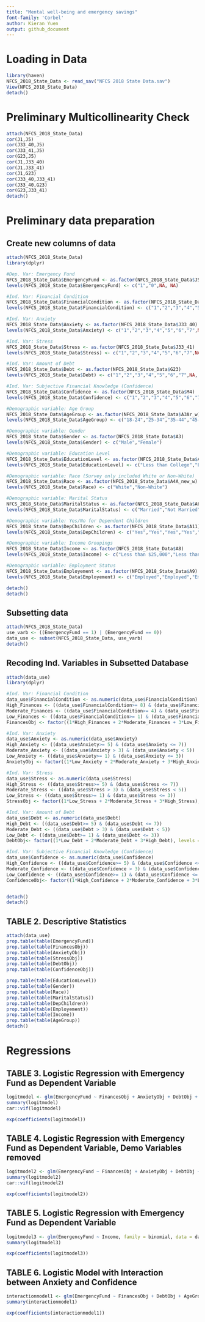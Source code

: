 ```yaml
---
title: "Mental well-being and emergency savings"
font-family: 'Corbel'
author: Kieran Yuen
output: github_document
---
```




# Loading in Data
```r
library(haven)
NFCS_2018_State_Data <- read_sav("NFCS 2018 State Data.sav")
View(NFCS_2018_State_Data)
detach()
```


# Preliminary Multicollinearity Check
```r
attach(NFCS_2018_State_Data)
cor(J1,J5)
cor(J33_40,J5)
cor(J33_41,J5)
cor(G23,J5)
cor(J1,J33_40)
cor(J1,J33_41)
cor(J1,G23)
cor(J33_40,J33_41)
cor(J33_40,G23)
cor(G23,J33_41)
detach()
```


# Preliminary data preparation

## Create new columns of data
```r
attach(NFCS_2018_State_Data)
library(dplyr)

#Dep. Var: Emergency Fund
NFCS_2018_State_Data$EmergencyFund <- as.factor(NFCS_2018_State_Data$J5) 
levels(NFCS_2018_State_Data$EmergencyFund) <- c("1","0",NA, NA)

#Ind. Var: Financial Condition
NFCS_2018_State_Data$FinancialCondition <- as.factor(NFCS_2018_State_Data$J1) 
levels(NFCS_2018_State_Data$FinancialCondition) <- c("1","2","3","4","5","6","7","8","9","10",NA, NA)

#Ind. Var: Anxiety
NFCS_2018_State_Data$Anxiety <- as.factor(NFCS_2018_State_Data$J33_40)
levels(NFCS_2018_State_Data$Anxiety) <- c("1","2","3","4","5","6","7",NA, NA)

#Ind. Var: Stress
NFCS_2018_State_Data$Stress <- as.factor(NFCS_2018_State_Data$J33_41)
levels(NFCS_2018_State_Data$Stress) <- c("1","2","3","4","5","6","7",NA, NA)

#Ind. Var: Amount of Debt
NFCS_2018_State_Data$Debt <- as.factor(NFCS_2018_State_Data$G23)
levels(NFCS_2018_State_Data$Debt) <- c("1","2","3","4","5","6","7",NA, NA)

#Ind. Var: Subjective Financial Knowledge (Confidence)
NFCS_2018_State_Data$Confidence <- as.factor(NFCS_2018_State_Data$M4)
levels(NFCS_2018_State_Data$Confidence) <- c("1","2","3","4","5","6","7",NA, NA)

#Demographic variable: Age Group
NFCS_2018_State_Data$AgeGroup <- as.factor(NFCS_2018_State_Data$A3Ar_w)
levels(NFCS_2018_State_Data$AgeGroup) <- c("18-24","25-34","35-44","45-54","55-64","65+")

#Demographic variable: Gender
NFCS_2018_State_Data$Gender <- as.factor(NFCS_2018_State_Data$A3)
levels(NFCS_2018_State_Data$Gender) <- c("Male","Female")

#Demographic variable: Education Level
NFCS_2018_State_Data$EducationLevel <- as.factor(NFCS_2018_State_Data$A5_2015)
levels(NFCS_2018_State_Data$EducationLevel) <- c("Less than College","Less than College", "Less than College", "Some College", "Some College", "College Graduate", "AdvancedDeg")

#Demographic variable: Race (Survey only included White or Non-White)
NFCS_2018_State_Data$Race <- as.factor(NFCS_2018_State_Data$A4A_new_w)
levels(NFCS_2018_State_Data$Race) <- c("White","Non-White")

#Demographic variable: Marital Status
NFCS_2018_State_Data$MaritalStatus <- as.factor(NFCS_2018_State_Data$A6)
levels(NFCS_2018_State_Data$MaritalStatus) <- c("Married","Not Married","Not Married","Not Married","Not Married")

#Demographic variable: Yes/No for Dependent Children
NFCS_2018_State_Data$DepChildren <- as.factor(NFCS_2018_State_Data$A11)
levels(NFCS_2018_State_Data$DepChildren) <- c("Yes","Yes","Yes","Yes","No", "No")

#Demographic variable: Income Groupings
NFCS_2018_State_Data$Income <- as.factor(NFCS_2018_State_Data$A8)
levels(NFCS_2018_State_Data$Income) <- c("Less than $25,000","Less than $25,000","$25,000-$50,000","$25,000-$50,000","$50,000-$100,000","$50,000-$100,000","$100,000+","$100,000+")

#Demographic variable: Employment Status
NFCS_2018_State_Data$Employement <- as.factor(NFCS_2018_State_Data$A9)
levels(NFCS_2018_State_Data$Employement) <- c("Employed","Employed","Employed","Unemployed","Unemployed","Unemployed","Unemployed","Unemployed")

detach()
detach()
```



## Subsetting data
```r
attach(NFCS_2018_State_Data)
use_varb <- ((EmergencyFund == 1) | (EmergencyFund == 0))
data_use <- subset(NFCS_2018_State_Data, use_varb)
detach()
```



## Recoding Ind. Variables in Subsetted Database
```r
attach(data_use)
library(dplyr)

#Ind. Var: Financial Condition
data_use$FinancialCondition <- as.numeric(data_use$FinancialCondition) 
High_Finances <- ((data_use$FinancialCondition>= 8) & (data_use$FinancialCondition <= 10))
Moderate_Finances <- ((data_use$FinancialCondition>= 4) & (data_use$FinancialCondition <= 7))
Low_Finances <- ((data_use$FinancialCondition>= 1) & (data_use$FinancialCondition <= 3))
FinancesObj <- factor((1*High_Finances + 2*Moderate_Finances + 3*Low_Finances), levels = c(1, 2, 3), labels = c( "HighFinCond", "ModFinCond", "LowFinCond"))

#Ind. Var: Anxiety
data_use$Anxiety <- as.numeric(data_use$Anxiety)
High_Anxiety <- ((data_use$Anxiety>= 5) & (data_use$Anxiety <= 7))
Moderate_Anxiety <- ((data_use$Anxiety > 3) & (data_use$Anxiety < 5))
Low_Anxiety <- ((data_use$Anxiety>= 1) & (data_use$Anxiety <= 3))
AnxietyObj <- factor((1*Low_Anxiety + 2*Moderate_Anxiety + 3*High_Anxiety), levels = c(1, 2, 3), labels = c( "LowAnxiety", "ModAnxiety", "HighAnxiety"))

#Ind. Var: Stress
data_use$Stress <- as.numeric(data_use$Stress)
High_Stress <- ((data_use$Stress>= 5) & (data_use$Stress <= 7))
Moderate_Stress <- ((data_use$Stress > 3) & (data_use$Stress < 5))
Low_Stress <- ((data_use$Stress>= 1) & (data_use$Stress <= 3))
StressObj <- factor((1*Low_Stress + 2*Moderate_Stress + 3*High_Stress), levels = c(1, 2, 3), labels = c( "LowStress", "ModStress", "HighStress"))

#Ind. Var: Amount of Debt
data_use$Debt <- as.numeric(data_use$Debt)
High_Debt <- ((data_use$Debt>= 5) & (data_use$Debt <= 7))
Moderate_Debt <- ((data_use$Debt > 3) & (data_use$Debt < 5))
Low_Debt <- ((data_use$Debt>= 1) & (data_use$Debt <= 3))
DebtObj<- factor((1*Low_Debt + 2*Moderate_Debt + 3*High_Debt), levels = c(1, 2, 3), labels = c( "LowDebt", "ModDebt", "HighDebt"))

#Ind. Var: Subjective Financial Knowledge (Confidence)
data_use$Confidence <- as.numeric(data_use$Confidence)
High_Confidence <- ((data_use$Confidence>= 5) & (data_use$Confidence <= 7))
Moderate_Confidence <- ((data_use$Confidence > 3) & (data_use$Confidence < 5))
Low_Confidence <- ((data_use$Confidence>= 1) & (data_use$Confidence <= 3))
ConfidenceObj<- factor((1*High_Confidence + 2*Moderate_Confidence + 3*Low_Confidence), levels = c(1, 2, 3), labels = c( "HighConfidence", "ModConfidence", "LowConfidence"))


detach()
detach()
```


## TABLE 2. Descriptive Statistics
```r
attach(data_use)
prop.table(table(EmergencyFund))
prop.table(table(FinancesObj))
prop.table(table(AnxietyObj))
prop.table(table(StressObj))
prop.table(table(DebtObj))
prop.table(table(ConfidenceObj))

prop.table(table(EducationLevel))
prop.table(table(Gender))
prop.table(table(Race))
prop.table(table(MaritalStatus))
prop.table(table(DepChildren))
prop.table(table(Employement))
prop.table(table(Income))
prop.table(table(AgeGroup))
detach()
```


# Regressions

## TABLE 3. Logistic Regression with Emergency Fund as Dependent Variable
```r
logitmodel <- glm(EmergencyFund ~ FinancesObj + AnxietyObj + DebtObj + ConfidenceObj + AgeGroup + Gender + Race + MaritalStatus + DepChildren + EducationLevel + Income + Employement, family = binomial, data = data_use)
summary(logitmodel)
car::vif(logitmodel)

exp(coefficients(logitmodel))
```

## TABLE 4. Logistic Regression with Emergency Fund as Dependent Variable, Demo Variables removed
```r
logitmodel2 <- glm(EmergencyFund ~ FinancesObj + AnxietyObj + DebtObj + ConfidenceObj, family = binomial, data = data_use)
summary(logitmodel2)
car::vif(logitmodel2)

exp(coefficients(logitmodel2))
```



## TABLE 5. Logistic Regression with Emergency Fund as Dependent Variable
```r
logitmodel3 <- glm(EmergencyFund ~ Income, family = binomial, data = data_use)
summary(logitmodel3)

exp(coefficients(logitmodel3))
```

## TABLE 6. Logistic Model with Interaction between Anxiety and Confidence
```r
interactionmodel1 <- glm(EmergencyFund ~ FinancesObj + DebtObj + AgeGroup + Gender + Race + MaritalStatus + DepChildren + EducationLevel + Income + Employement + AnxietyObj:ConfidenceObj, family = binomial, data = data_use)
summary(interactionmodel1)

exp(coefficients(interactionmodel1))
```







